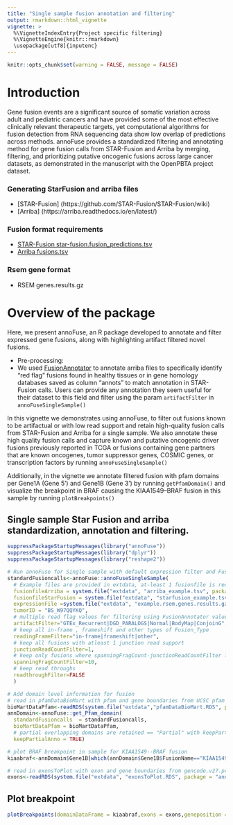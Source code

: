 ```yaml
---
title: "Single sample fusion annotation and filtering"
output: rmarkdown::html_vignette
vignette: >
  %\VignetteIndexEntry{Project specific filtering}
  %\VignetteEngine{knitr::rmarkdown}
  \usepackage[utf8]{inputenc}
---
```


```r
knitr::opts_chunk$set(warning = FALSE, message = FALSE) 
```


# Introduction
Gene fusion events are a significant source of somatic variation across adult and pediatric cancers and have provided some of the most effective clinically relevant therapeutic targets, yet computational algorithms for fusion detection from RNA sequencing data show low overlap of predictions across methods. annoFuse provides a standardized filtering and annotating method for gene fusion calls from STAR-Fusion and Arriba by merging, filtering, and prioritizing putative oncogenic fusions across large cancer datasets, as demonstrated in the manuscript with the OpenPBTA project dataset.


### Generating StarFusion and arriba files
  * [STAR-Fusion] (https://github.com/STAR-Fusion/STAR-Fusion/wiki)
  * [Arriba] (https://arriba.readthedocs.io/en/latest/)

### Fusion format requirements

  * [STAR-Fusion star-fusion.fusion_predictions.tsv ](https://github.com/STAR-Fusion/STAR-Fusion/wiki#output-from-star-fusion)
  * [Arriba fusions.tsv](https://arriba.readthedocs.io/en/latest/output-files/)

### Rsem gene format
  * RSEM genes.results.gz

# Overview of the package
Here, we present annoFuse, an R package developed to annotate and filter expressed gene fusions, along with highlighting artifact filtered novel fusions. 

- Pre-processing: 
 * We used [FusionAnnotator](https://github.com/FusionAnnotator/FusionAnnotator/tree/v0.2.0) to annotate arriba files to specifically identify “red flag” fusions found in healthy tissues or in gene homology databases saved as column "annots" to match annotation in STAR-Fusion calls. Users can provide any annotation they seem useful for their dataset to this field and filter using the param `artifactFilter` in `annoFuseSingleSample()`

In this vignette we demonstrates using annoFuse, to filter out fusions known to be artifactual or with low read support and retain high-quality fusion calls from STAR-Fusion and Arriba for a single sample. We also annotate these high quality fusion calls and capture known and putative oncogenic driver fusions previously reported in TCGA or fusions containing gene partners that are known oncogenes, tumor suppressor genes, COSMIC genes, or transcription factors by running `annoFuseSingleSample()`

Additionally, in the vignette we annotate filtered fusion with pfam domains per Gene1A (Gene 5') and Gene1B (Gene 3') by running `getPfamDomain()` and visualize the breakpoint in BRAF causing the KIAA1549--BRAF fusion in this sample by running `plotBreakpoints()`


## Single sample Star Fusion and arriba standardization, annotation and filtering.

```r
suppressPackageStartupMessages(library("annoFuse"))
suppressPackageStartupMessages(library("dplyr"))
suppressPackageStartupMessages(library("reshape2"))

# Run annoFuse for Single sample with default expression filter and FusionAnnotator red flag artifact filter 
standardFusioncalls<-annoFuse::annoFuseSingleSample(
  # Example files are provided in extdata, at-least 1 fusionfile is required along with it's rsem expression file
  fusionfileArriba = system.file("extdata", "arriba_example.tsv", package = "annoFuse"),
  fusionfileStarFusion = system.file("extdata", "starfusion_example.tsv", package = "annoFuse"),
  expressionFile =system.file("extdata", "example.rsem.genes.results.gz", package = "annoFuse"),
  tumorID = "BS_W97QQYKQ",
  # multiple read flag values for filtering using FusionAnnotator values
  artifactFilter="GTEx_Recurrent|DGD_PARALOGS|Normal|BodyMap|ConjoinG",
  # keep all in-frame , frameshift and other types of Fusion_Type
  readingFrameFilter="in-frame|frameshift|other",
  # keep all fusions with atleast 1 junction read support
  junctionReadCountFilter=1,
  # keep only fusions where spanningFragCount-junctionReadCountFilter less than equal to 10
  spanningFragCountFilter=10,
  # keep read throughs 
  readthroughFilter=FALSE
  )

# Add domain level information for fusion
# read in pfamDataBioMart with pfam and gene boundaries from UCSC pfam and biomaRt package  
bioMartDataPfam<-readRDS(system.file("extdata","pfamDataBioMart.RDS", package="annoFuse"))
annDomain<-annoFuse::get_Pfam_domain(
  standardFusioncalls  = standardFusioncalls,
  bioMartDataPfam = bioMartDataPfam,
  # partial overlapping domains are retained == "Partial" with keepPartialAnno=TRUE; if keepPartialAnno=FALSE then domain retained status == "No" 
  keepPartialAnno = TRUE)

# plot BRAF breakpoint in sample for KIAA1549--BRAF fusion
kiaabraf<-annDomain$Gene1B[which(annDomain$Gene1B$FusionName=="KIAA1549--BRAF" & annDomain$Gene1B$Gene1B=="BRAF"),] %>% dplyr::filter(!is.na(DESC))

# read in exonsToPlot with exon and gene boundaries from gencode.v27.primary_assembly.annotation.gtf.gz        
exons<-readRDS(system.file("extdata", "exonsToPlot.RDS", package = "annoFuse"))
```

## Plot breakpoint

```r
plotBreakpoints(domainDataFrame = kiaabraf,exons = exons,geneposition = "Right")+theme_Publication(base_size = 12)
```



